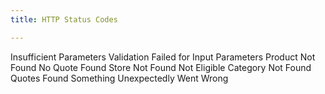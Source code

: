 ```yaml
---
title: HTTP Status Codes

---
```


<ResponseField name="511" type="string">
  Insufficient Parameters
</ResponseField>

<ResponseField name="512" type="string">
  Validation Failed for Input Parameters
</ResponseField>

<ResponseField name="513" type="string">
  Product Not Found
</ResponseField>

<ResponseField name="514" type="string">
  No Quote Found
</ResponseField>

<ResponseField name="515" type="string">
  Store Not Found
</ResponseField>

<ResponseField name="516" type="string">
  Not Eligible
</ResponseField>

<ResponseField name="517" type="string">
  Category Not Found
</ResponseField>

<ResponseField name="200" type="string">
  Quotes Found
</ResponseField>

<ResponseField name="500" type="string">
  Something Unexpectedly Went Wrong
</ResponseField>
